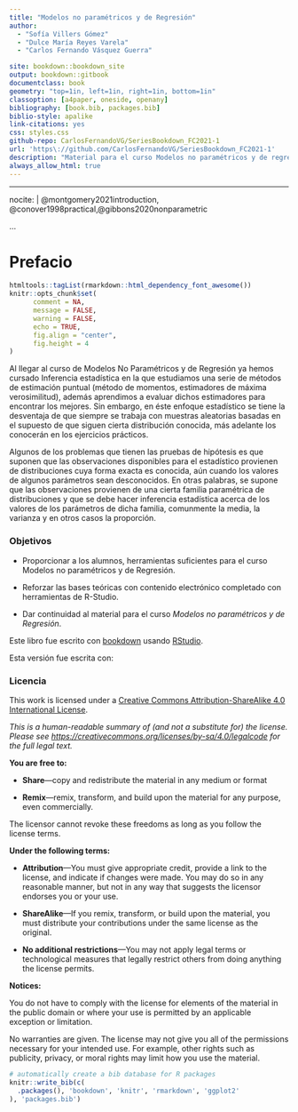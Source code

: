 --- 
title: "Modelos no paramétricos y de Regresión"
author:
  - "Sofía Villers Gómez"
  - "Dulce María Reyes Varela"
  - "Carlos Fernando Vásquez Guerra"

site: bookdown::bookdown_site
output: bookdown::gitbook
documentclass: book
geometry: "top=1in, left=1in, right=1in, bottom=1in"
classoption: [a4paper, oneside, openany]
bibliography: [book.bib, packages.bib]
biblio-style: apalike
link-citations: yes
css: styles.css
github-repo: CarlosFernandoVG/SeriesBookdown_FC2021-1
url: 'https\://github.com/CarlosFernandoVG/SeriesBookdown_FC2021-1'
description: "Material para el curso Modelos no paramétricos y de regresión 2021-2 en la Facultad de Ciencias, Universidad Nacional Autónoma de México"
always_allow_html: true
---
---
nocite: | 
 @montgomery2021introduction, @conover1998practical,@gibbons2020nonparametric
 
...

# Prefacio {-}

```{r include = FALSE}
htmltools::tagList(rmarkdown::html_dependency_font_awesome())
knitr::opts_chunk$set(
      comment = NA,
      message = FALSE, 
      warning = FALSE,
      echo = TRUE,
      fig.align = "center",
      fig.height = 4
)
```

Al llegar al curso de Modelos No Paramétricos y de Regresión ya hemos cursado Inferencia estadística en la que estudiamos una serie de métodos de estimación puntual (método de momentos, estimadores de máxima verosimilitud), además aprendimos a evaluar dichos estimadores para encontrar los mejores. Sin embargo, en éste enfoque estadístico se tiene la desventaja de que siempre se trabaja con muestras aleatorias basadas en el supuesto de que siguen cierta distribución conocida, más adelante los conocerán en los ejercicios prácticos.

Algunos de los problemas que tienen las pruebas de hipótesis es que suponen que las observaciones disponibles para el estadístico provienen de distribuciones cuya forma exacta es conocida, aún cuando los valores de algunos parámetros sean desconocidos. En otras palabras, se supone que las observaciones provienen de una cierta familia paramétrica de distribuciones y que se debe hacer inferencia estadística acerca de los valores de los parámetros de dicha familia, comunmente la media, la varianza y en otros casos la proporción.

### Objetivos {-}

+ Proporcionar a los alumnos, herramientas suficientes para el curso Modelos no paramétricos y de Regresión.

+ Reforzar las bases teóricas con contenido electrónico completado con herramientas de R-Studio.

+ Dar continuidad al material para el curso _Modelos no paramétricos y de Regresión_.



Este libro fue escrito con [bookdown](http://bookdown.org/) usando [RStudio](http://www.rstudio.com/ide/).

Esta versión fue escrita con:


### Licencia {-}

This work is licensed under a [Creative Commons Attribution-ShareAlike 4.0 International License](https://creativecommons.org/licenses/by-sa/4.0/).

<center>
<i class="fab fa-creative-commons fa-2x"></i><i class="fab fa-creative-commons-by fa-2x"></i><i class="fab fa-creative-commons-sa fa-2x"></i>
</center>

*This is a human-readable summary of (and not a substitute for) the license.
Please see <https://creativecommons.org/licenses/by-sa/4.0/legalcode> for the full legal text.*

**You are free to:**

- **Share**---copy and redistribute the material in any medium or
  format

- **Remix**---remix, transform, and build upon the material for any
  purpose, even commercially.

The licensor cannot revoke these freedoms as long as you follow the
license terms.

**Under the following terms:**

- **Attribution**---You must give appropriate credit, provide a link
  to the license, and indicate if changes were made. You may do so in
  any reasonable manner, but not in any way that suggests the licensor
  endorses you or your use.
  
- **ShareAlike**---If you remix, transform, or build upon the material, you must distribute your contributions under the same license as the original. 

- **No additional restrictions**---You may not apply legal terms or
  technological measures that legally restrict others from doing
  anything the license permits.

**Notices:**

You do not have to comply with the license for elements of the
material in the public domain or where your use is permitted by an
applicable exception or limitation.

No warranties are given. The license may not give you all of the
permissions necessary for your intended use. For example, other rights
such as publicity, privacy, or moral rights may limit how you use the
material.

```{r include = FALSE}
# automatically create a bib database for R packages
knitr::write_bib(c(
  .packages(), 'bookdown', 'knitr', 'rmarkdown', 'ggplot2'
), 'packages.bib')
```